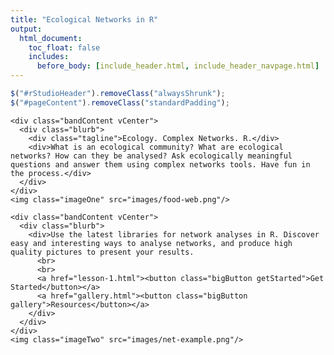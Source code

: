 ```yaml
---
title: "Ecological Networks in R"
output:
  html_document:
    toc_float: false
    includes:
      before_body: [include_header.html, include_header_navpage.html]
---
```



```js
$("#rStudioHeader").removeClass("alwaysShrunk");
$("#pageContent").removeClass("standardPadding");
```


<!--html_preserve-->

<div id="homeContent">
  <div class="band full blue first rightText">
    <div class="bandContent vCenter">
      <div class="blurb">
        <div class="tagline">Ecology. Complex Networks. R.</div>
        <div>What is an ecological community? What are ecological networks? How can they be analysed? Ask ecologically meaningful questions and answer them using complex networks tools. Have fun in the process.</div>
      </div>
    </div>
    <img class="imageOne" src="images/food-web.png"/>
  </div>

  <div class="band full gray1 second leftText">
    <div class="bandContent vCenter">
      <div class="blurb">
        <div>Use the latest libraries for network analyses in R. Discover easy and interesting ways to analyse networks, and produce high quality pictures to present your results.
          <br> 
          <br>
          <a href="lesson-1.html"><button class="bigButton getStarted">Get Started</button></a>
          <a href="gallery.html"><button class="bigButton gallery">Resources</button></a>
        </div>
      </div>
    </div>
    <img class="imageTwo" src="images/net-example.png"/>
  </div>


</div>

<!--/html_preserve-->
